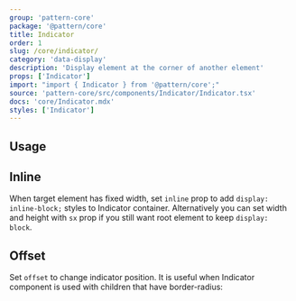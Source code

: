 ```yaml
---
group: 'pattern-core'
package: '@pattern/core'
title: Indicator
order: 1
slug: /core/indicator/
category: 'data-display'
description: 'Display element at the corner of another element'
props: ['Indicator']
import: "import { Indicator } from '@pattern/core';"
source: 'pattern-core/src/components/Indicator/Indicator.tsx'
docs: 'core/Indicator.mdx'
styles: ['Indicator']
---
```



## Usage

<ControlDemo data={IndicatorDemos.control} />

## Inline

When target element has fixed width, set `inline` prop to add `display: inline-block;` styles to
Indicator container. Alternatively you can set width and height with `sx` prop if you still want root
element to keep `display: block`.

<Demo data={IndicatorDemos.inline} />

## Offset

Set `offset` to change indicator position. It is useful when Indicator component is
used with children that have border-radius:

<Demo data={IndicatorDemos.offset} />
